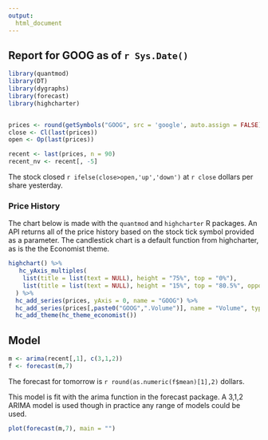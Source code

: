 ```yaml
---
output: 
  html_document
---
```


## Report for GOOG as of `r Sys.Date()`

```r

library(quantmod)
library(DT)
library(dygraphs)
library(forecast)
library(highcharter)


prices <- round(getSymbols("GOOG", src = 'google', auto.assign = FALSE), 2)
close <- Cl(last(prices))
open <- Op(last(prices))

recent <- last(prices, n = 90)
recent_nv <- recent[, -5]

```

The stock closed `r ifelse(close>open,'up','down')` at `r close` dollars per share yesterday.

### Price History

The chart below is made with the `quantmod` and `highcharter` R packages. An API returns all of the price history based on the stock tick symbol provided as a parameter. The candlestick chart is a default function from highcharter, as is the the Economist theme.


```r

highchart() %>% 
   hc_yAxis_multiples(
    list(title = list(text = NULL), height = "75%", top = "0%"),
    list(title = list(text = NULL), height = "15%", top = "80.5%", opposite = TRUE)
  ) %>%
  hc_add_series(prices, yAxis = 0, name = "GOOG") %>% 
  hc_add_series(prices[,paste0("GOOG",".Volume")], name = "Volume", type = "column", yAxis = 1) %>% 
  hc_add_theme(hc_theme_economist())
```


## Model

```r
m <- arima(recent[,1], c(3,1,2))
f <- forecast(m,7)
```

The forecast for tomorrow is `r round(as.numeric(f$mean)[1],2)` dollars.

This model is fit with the arima function in the forecast package. A 3,1,2 ARIMA model is used though in practice any range of models could be used.

```r
plot(forecast(m,7), main = "")
```


